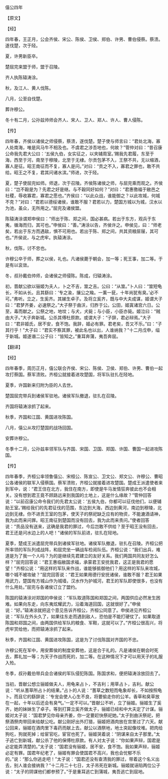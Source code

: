 

僖公四年

【原文】

【经】

四年春，王正月，公会齐侯、宋公、陈侯、卫侯、郑伯、许男、曹伯侵蔡。蔡溃。遂伐楚，次于陉。

夏，许男新臣卒。

楚屈完来盟于师，盟于召陵。

齐人执陈辕涛涂。

秋，及江人、黄人伐陈。

八月，公至自伐楚。

葬许穆公。

冬十有二月，公孙兹帅师会齐人、宋人、卫人、郑人、许人、曹人侵陈。

【传】

四年春，齐侯以诸侯之师侵蔡，蔡溃，遂伐楚。楚子使与师言曰：“君处北海，寡人处南海，唯是风马牛不相及也。不虞君之涉吾地也，何故？”管仲对曰：“昔召康公命我先君大公曰：‘五侯九伯，女实征之，以夹辅周室。’赐我先君履，东至于海，西至于河，南至于穆陵，北至于无棣。尔贡包茅不入，王祭不共，无以缩酒，寡人是征。昭王南征而不复，寡人是问。”对曰：“贡之不入，寡君之罪也，敢不共给。昭王之不复，君其问诸水滨。”师进，次于陉。

夏，楚子使屈完如师。师退，次于召陵。齐侯陈诸侯之师，与屈完乘而观之。齐侯曰：“岂不穀是为？先君之好是继。与不穀同好如何？”对曰：“君惠徼福于敝邑之社稷，辱收寡君，寡君之愿也。”齐侯曰：“以此众战，谁能御之？以此攻城，何城不克？”对曰：“君若以德绥诸侯，谁敢不服？君若以力，楚国方城以为城，汉水以为池，虽众，无所用之。”屈完及诸侯盟。

陈辕涛涂谓郑申侯曰：“师出于陈、郑之间，国必甚病。若出于东方，观兵于东夷，循海而归，其可也。”申侯曰：“善。”涛涂以告，齐侯许之。申侯见，曰：“师老矣，若出于东方而遇敌，惧不可用也。若出于陈、郑之间，共其资粮屝屦，其可也。”齐侯说，与之虎牢。执辕涛涂。

秋，伐陈，讨不忠也。

许穆公卒于师，葬之以侯，礼也。凡诸侯薨于朝会，加一等；死王事，加二等。于是有以衮敛。

冬，叔孙戴伯帅师，会诸侯之师侵陈。陈成，归辕涛涂。

初，晋献公欲以骊姬为夫人，卜之不吉，筮之吉。公曰：“从筮。”卜人曰：“筮短龟长，不如从长。且其繇曰：‘专之渝，攘公之羭。一薰一莸，十年尚犹有臭。’必不可。”弗听。立之，生奚齐。其娣生卓子。及将立奚齐，既与中大夫成谋，姬谓大子曰：“君梦齐姜，必速祭之。”大子祭于曲沃，归胙于公。公田，姬寘诸宫六日。公至，毒而献之。公祭之地，地坟；与犬，犬毙；与小臣，小臣亦毙。姬泣曰：“贼由大子。”大子奔新城。公杀其傅杜原款。或谓大子：“子辞，君必辩焉。”大子曰：“君非姬氏，居不安，食不饱。我辞，姬必有罪。君老矣，吾又不乐。”曰：“子其行乎！”大子曰：“君实不察其罪，被此名也以出，人谁纳我？”十二月戊申，缢于新城。姬遂谮二公子曰：“皆知之。”重耳奔蒲，夷吾奔屈。

【翻译】

【经】

四年春季，周历正月，僖公联合齐侯、宋公、陈侯、卫侯、郑伯、许男、曹伯一起攻打蔡国。蔡军溃败。齐桓公就接着进攻楚国，将军队驻扎在陉地。

夏季，许国新来归附为臣的人去世。

楚国屈完带兵到诸侯军驻地。诸侯军队撤退，驻扎在召陵。

齐国将辕涛涂抓了起来。

秋季，齐国和江国、黄国进攻陈国。

八月，僖公从攻打楚国的战场回国。

安葬许穆公。

冬季十二月，公孙兹率领军队与齐国、宋国、卫国、郑国、许国、曹国一起进攻陈国。

【传】

四年春季，齐桓公率领鲁僖公、宋桓公、陈宣公、卫文公、郑文公、许穆公、曹昭公各诸侯的联军入侵蔡国。蔡军溃败，齐桓公就接着进攻楚国。楚成王派遣使者来到军中，说：“君王住在北方，我住在南方，即使是牛马发情狂奔彼此也不会相关。没有想到君王竟不顾路远来到我国的土地上，这是什么缘故？”管仲回答说：“以前召康公命令我们的先君太公说：‘五侯九伯，你都可以征伐他们，以便辅助王室。’赐给我们的先君征伐的范围，东边到大海，西边到黄河，南边到穆陵，北边到无棣。你不进贡王室的包茅，使天子的祭祀缺乏应有的物资，不能漉酒请神，我为此而来问罪。昭王南征到楚国而没有回去，我为此而来责问。”使者回答说：“贡品没有送来，这确是我君的罪过，今后岂敢不供给？至于昭王没有回去，君王还是问水边上的人吧！”诸侯的军队前进，驻扎在陉地。

夏季，楚成王派遣屈完带兵到诸侯军驻地。诸侯军队撤退，驻扎在召陵。齐桓公把所率领的军队列成战阵，和屈完坐一辆战车检阅队伍。齐桓公说：“我们出兵，难道是为了我一个人吗？为的是继续先君建立的友好关系。我们两国共同友好怎么样？”屈完回答说：“君王惠临敝国求福，承蒙君王安抚我君，这正是我君的愿望！”齐桓公说：“用这样的军队来作战，谁能够抵御他们？用这样的军队来攻城，哪个城不被攻破？”屈完回答说：“君王如果用德行安抚诸侯，谁敢不服？君王如果用武力，楚国有方城山作为城墙，汉水作为护城河，君王的军队即使很多，也没有什么用处。”屈完与各诸侯订立了盟约。

陈国的辕涛涂对郑国的申侯说：“军队取道陈国和郑国之间，两国供应必然发生困难。如果向东走，向东夷炫耀武力，沿着海道回国，这就很好了。”申侯说：“好。”辕涛涂就把这个意见告诉齐桓公，齐桓公同意了。申侯进见齐桓公说：“军队在外头久了，如果往东走而遇到敌人，恐怕是不能打硬仗了。如果取道陈国和郑国之间，由两国供给军队的粮食、军鞋，这就可以了。”齐桓公很高兴，将虎牢赏给他，而把辕涛涂抓了起来。

秋季，齐国和江国、黄国进攻陈国，这是为了讨伐陈国对齐国的不忠。

许穆公死在军中，用安葬侯的制度安葬他，这是合于礼的。凡是诸侯在朝会时死去，葬礼加一等；为天子作战而死的，加二等。在这种情况下才可以用天子的礼服入殓。

冬季，叔孙戴伯带兵会合诸侯的军队侵犯陈国。陈国求和，便把辕涛涂放回去了。

当初，晋献公想立骊姬做夫人，用龟来占卜，不吉利；用草占卜，吉利。献公说：“听从蓍草所占卜的结果。”占卜的人说：“蓍草之数短而龟象却长，不如按照龟卜。而且它的繇辞说：‘专宠会使人心生不良，将要偷走你的公羊。香草和臭草放在一起，十年以后还会有臭气。’一定不可以。”晋献公不听，立了骊姬。骊姬生了奚齐，她的妹妹生了卓子。等到打算立奚齐做太子，骊姬已经和中大夫定了计谋。骊姬对太子说：“国君梦见你母亲齐姜，你一定要赶快祭祀她。”太子到曲沃祭祀，把祭酒祭肉带回来给献公吃。献公刚好出外打猎，骊姬把酒肉放在宫里过了六天。献公回来，骊姬在酒肉里下毒药而献上去。献公以酒祭地，地土突起像坟堆。把肉给狗吃，狗就死掉；给宦官吃，宦官也死了。骊姬哭着说：“阴谋来自太子那里。”太子逃亡到新城，献公杀了他的保傅杜原款。有人对太子说：“你如果声辩，国君是必定能弄清楚的。”太子说：“国君没有骊姬，居不安，食不饱。我如果声辩，骊姬必定有罪。国君年纪老了，骊姬有罪会使国君不高兴，我也会忧郁不乐的。”说：“那么你逃走吧！”太子说：“国君还没有查清我的罪过，带着这个名义出去，别人谁会接纳我？”十二月二十七日，太子吊死在新城。骊姬就诬陷两位公子说：“太子的阴谋他们都参预了。”于是重耳逃亡到蒲城，夷吾逃亡到屈地。

